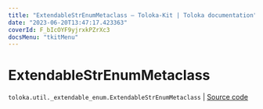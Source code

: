 ```yaml
---
title: "ExtendableStrEnumMetaclass — Toloka-Kit | Toloka documentation"
date: "2023-06-20T13:47:17.423363"
coverId: F_bIcOYF9yjrxkPZrXc3
docsMenu: "tkitMenu"
---
```


# ExtendableStrEnumMetaclass

`toloka.util._extendable_enum.ExtendableStrEnumMetaclass` | [Source code](https://github.com/Toloka/toloka-kit/blob/v1.2.0/src/util/_extendable_enum.py#L38)